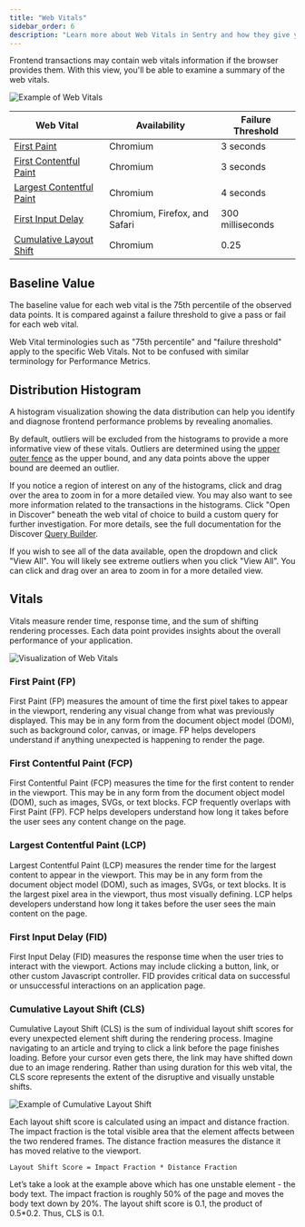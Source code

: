 ```yaml
---
title: "Web Vitals"
sidebar_order: 6
description: "Learn more about Web Vitals in Sentry and how they give you a better understanding of your application's health."
---
```


Frontend transactions may contain web vitals information if the browser provides them. With this view, you'll be able to examine a summary of the web vitals.

![Example of Web Vitals](./perf-web-vitals.png)

| Web Vital                                                 | Availability                  | Failure Threshold |
| --------------------------------------------------------- | ----------------------------- | ----------------- |
| [First Paint](#first-paint-fp)                            | Chromium                      | 3 seconds         |
| [First Contentful Paint](#first-contentful-paint-fcp)     | Chromium                      | 3 seconds         |
| [Largest Contentful Paint](#largest-contentful-paint-lcp) | Chromium                      | 4 seconds         |
| [First Input Delay](#first-input-delay-fid)               | Chromium, Firefox, and Safari | 300 milliseconds  |
| [Cumulative Layout Shift](#cumulative-layout-shift-cls)   | Chromium                      | 0.25              |


## Baseline Value

The baseline value for each web vital is the 75th percentile of the observed data points. It is compared against a failure threshold to give a pass or fail for each web vital.

<Note>
Web Vital terminologies such as "75th percentile" and "failure threshold" apply to the specific Web Vitals. Not to be confused with similar terminology for Performance Metrics.
</Note>

## Distribution Histogram

A histogram visualization showing the data distribution can help you identify and diagnose frontend performance problems by revealing anomalies.

By default, outliers will be excluded from the histograms to provide a more informative view of these vitals. Outliers are determined using the [upper outer fence](https://www.itl.nist.gov/div898/handbook/prc/section1/prc16.htm) as the upper bound, and any data points above the upper bound are deemed an outlier.

If you notice a region of interest on any of the histograms, click and drag over the area to zoom in for a more detailed view. You may also want to see more information related to the transactions in the histograms. Click "Open in Discover" beneath the web vital of choice to build a custom query for further investigation. For more details, see the full documentation for the Discover [Query Builder](/product/discover-queries/query-builder/).

If you wish to see all of the data available, open the dropdown and click "View All". You will likely see extreme outliers when you click "View All". You can click and drag over an area to zoom in for a more detailed view.

## Vitals

Vitals measure render time, response time, and the sum of shifting rendering processes. Each data point provides insights about the overall performance of your application.

![Visualization of Web Vitals](./diagram-transaction-vitals.png)

### First Paint (FP)

First Paint (FP) measures the amount of time the first pixel takes to appear in the viewport, rendering any visual change from what was previously displayed. This may be in any form from the document object model (DOM), such as background color, canvas, or image. FP helps developers understand if anything unexpected is happening to render the page.

### First Contentful Paint (FCP)

First Contentful Paint (FCP) measures the time for the first content to render in the viewport. This may be in any form from the document object model (DOM), such as images, SVGs, or text blocks. FCP frequently overlaps with First Paint (FP). FCP helps developers understand how long it takes before the user sees any content change on the page.

### Largest Contentful Paint (LCP)

Largest Contentful Paint (LCP) measures the render time for the largest content to appear in the viewport. This may be in any form from the document object model (DOM), such as images, SVGs, or text blocks. It is the largest pixel area in the viewport, thus most visually defining. LCP helps developers understand how long it takes before the user sees the main content on the page.

### First Input Delay (FID)

First Input Delay (FID) measures the response time when the user tries to interact with the viewport. Actions may include clicking a button, link, or other custom Javascript controller. FID provides critical data on successful or unsuccessful interactions on an application page.

### Cumulative Layout Shift (CLS)

Cumulative Layout Shift (CLS) is the sum of individual layout shift scores for every unexpected element shift during the rendering process. Imagine navigating to an article and trying to click a link before the page finishes loading. Before your cursor even gets there, the link may have shifted down due to an image rendering. Rather than using duration for this web vital, the CLS score represents the extent of the disruptive and visually unstable shifts.

![Example of Cumulative Layout Shift](./diagram-transaction-cls.png)

Each layout shift score is calculated using an impact and distance fraction. The impact fraction is the total visible area that the element affects between the two rendered frames. The distance fraction measures the distance it has moved relative to the viewport.

```
Layout Shift Score = Impact Fraction * Distance Fraction
```

Let’s take a look at the example above which has one unstable element - the body text. The impact fraction is roughly 50% of the page and moves the body text down by 20%. The layout shift score is 0.1, the product of 0.5*0.2. Thus, CLS is 0.1.
